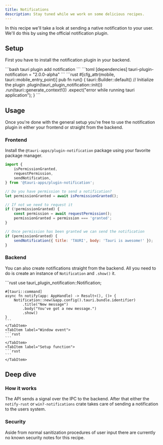 ```yaml
---
title: Notifications
description: Stay tuned while we work on some delicious recipes.
---
```



In this recipe we'll take a look at sending a native notification to your user. We'll do this by using the official notification plugin.

## Setup

First you have to install the notification plugin in your backend.

<Tabs>
    <TabItem label="Auto">
    ```bash
    tauri plugin add notification
    ```
    </TabItem>
    <TabItem label="Manual">
        <Tabs>
            <TabItem label="Cargo.toml">
            ```toml
            [dependencies]
            tauri-plugin-notification = "2.0.0-alpha"
            ```
            </TabItem>
            <TabItem label="lib.rs">
            ```rust
            #[cfg_attr(mobile, tauri::mobile_entry_point)]
            pub fn run() {
                tauri::Builder::default()
                    // Initialize the plugin
                    .plugin(tauri_plugin_notification::init())
                    .run(tauri::generate_context!())
                    .expect("error while running tauri application");
            }
            ```
            </TabItem>
        </Tabs>
    </TabItem>
</Tabs>

## Usage

Once you're done with the general setup you're free to use the notification plugin in either your frontend or straight from the backend.

### Frontend

Install the `@tauri-apps/plugin-notification` package using your favorite package manager.

```js
import {
	isPermissionGranted,
	requestPermission,
	sendNotification,
} from '@tauri-apps/plugin-notification';

// Do you have permission to send a notification?
let permissionGranted = await isPermissionGranted();

// If not we need to request it
if (!permissionGranted) {
	const permission = await requestPermission();
	permissionGranted = permission === 'granted';
}

// Once permission has been granted we can send the notification
if (permissionGranted) {
	sendNotification({ title: 'TAURI', body: 'Tauri is awesome!' });
}
```

### Backend

You can also create notifications straight from the backend. All you need to do is create an instance of `Notification` and `.show()` it.

<Tabs>
    <TabItem label="Command">
    ```rust
    use tauri_plugin_notification::Notification;

    #[tauri::command]
    async fn notify(app: AppHandle) -> Result<(), ()> {
        Notification::new(&app.config().tauri.bundle.identifier)
            .title("New message")
            .body("You've got a new message.")
            .show()
    }
    ```
    </TabItem>
    <TabItem label="Window event">
    ```rust
    ```
    </TabItem>
    <TabItem label="Setup function">
    ```rust
    ```
    </TabItem>

</Tabs>

## Deep dive

### How it works

The API sends a signal over the IPC to the backend. After that either the `notify-rust` or `win7-notifications` crate
takes care of sending a notification to the users system.

### Security

Aside from normal sanitization procedures of user input there are currently no known security notes for this recipe.

